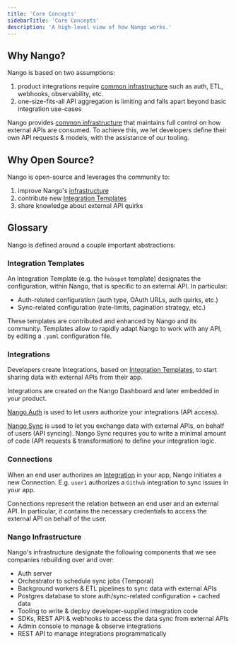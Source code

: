 ```yaml
---
title: 'Core Concepts'
sidebarTitle: 'Core Concepts'
description: 'A high-level view of how Nango works.'
---
```


## Why Nango?

Nango is based on two assumptions:

1.  product integrations require [common infrastructure](/core-concepts#nango-infrastructure) such as auth, ETL, webhooks, observability, etc.
2.  one-size-fits-all API aggregation is limiting and falls apart beyond basic integration use-cases

Nango provides [common infrastructure](/core-concepts#nango-infrastructure) that maintains full control on how external APIs are consumed. To achieve this, we let developers define their own API requests & models, with the assistance of our tooling.

## Why Open Source?

Nango is open-source and leverages the community to:

1. improve Nango's [infrastructure](/core-concepts#nango-infrastructure)
2. contribute new [Integration Templates](/core-concepts#integration-templates)
3. share knowledge about external API quirks

## Glossary

Nango is defined around a couple important abstractions:

### Integration Templates[](#integration-templates)

An Integration Template (e.g. the `hubspot` template) designates the configuration, within Nango, that is specific to an external API. In particular:

-   Auth-related configuration (auth type, OAuth URLs, auth quirks, etc.)
-   Sync-related configuration (rate-limits, pagination strategy, etc.)

These templates are contributed and enhanced by Nango and its community. Templates allow to rapidly adapt Nango to work with any API, by editing a `.yaml` configuration file.

### Integrations[](#integrations)

Developers create Integrations, based on [Integration Templates](/core-concepts#integration-templates), to start sharing data with external APIs from their app.

Integrations are created on the Nango Dashboard and later embedded in your product.

[Nango Auth](/nango-auth) is used to let users authorize your integrations (API access).

[Nango Sync](/nango-auth) is used to let you exchange data with external APIs, on behalf of users (API syncing). Nango Sync requires you to write a minimal amount of code (API requests & transformation) to define your integration logic.

### Connections[](#connections)

When an end user authorizes an [Integration](/core-concepts#integrations) in your app, Nango initiates a new Connection. E.g. `user1` authorizes a `Github` integration to sync issues in your app.

Connections represent the relation between an end user and an external API. In particular, it contains the necessary credentials to access the external API on behalf of the user.

### Nango Infrastructure[](#nango-infrastructure)

Nango's infrastructure designate the following components that we see companies rebuilding over and over:

-   Auth server
-   Orchestrator to schedule sync jobs (Temporal)
-   Background workers & ETL pipelines to sync data with external APIs
-   Postgres database to store auth/sync-related configuration + cached data
-   Tooling to write & deploy developer-supplied integration code
-   SDKs, REST API & webhooks to access the data sync from external APIs
-   Admin console to manage & observe integrations
-   REST API to manage integrations programmatically
